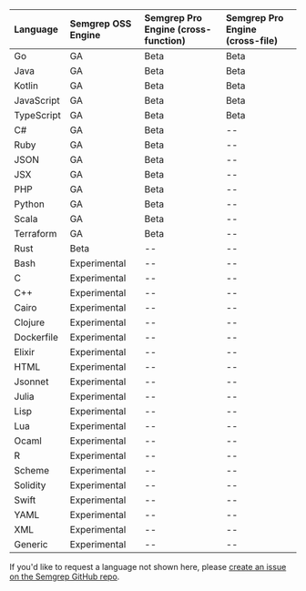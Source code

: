<div id="language-support-table">

| Language | Semgrep OSS Engine | Semgrep Pro Engine (cross-function) | Semgrep Pro Engine (cross-file)
|:---------- |:----------------------------|:---------------------------|:---------------------------|
| Go         | GA | Beta | Beta |                         
| Java       | GA | Beta | Beta |      
| Kotlin     | GA | Beta | Beta |                
| JavaScript | GA | Beta | Beta | 
| TypeScript | GA | Beta | Beta |
| C#         | GA | Beta | -- |
| Ruby       | GA | Beta | -- |                      
| JSON       | GA | Beta | -- |                    
| JSX        | GA | Beta | -- |                       
| PHP        | GA | Beta | -- |                   
| Python     | GA | Beta | -- |                        
| Scala      | GA | Beta | -- |                       
| Terraform  | GA | Beta | -- |      
| Rust       | Beta | -- | -- |   
| Bash       | Experimental | -- | -- |  
| C          | Experimental | -- | -- |     
| C++        | Experimental | -- | -- |  
| Cairo      | Experimental | -- | -- | 
| Clojure    | Experimental | -- | -- |  
| Dockerfile | Experimental | -- | -- |   
| Elixir     | Experimental | -- | -- |   
| HTML       | Experimental | -- | -- |      
| Jsonnet    | Experimental | -- | -- | 
| Julia      | Experimental | -- | -- |   
| Lisp       | Experimental | -- | -- |   
| Lua        | Experimental | -- | -- |   
| Ocaml      | Experimental | -- | -- |   
| R          | Experimental | -- | -- |   
| Scheme     | Experimental | -- | -- |   
| Solidity   | Experimental | -- | -- |   
| Swift      | Experimental | -- | -- |  
| YAML       | Experimental | -- | -- |  
| XML        | Experimental | -- | -- |  
| Generic    | Experimental | -- | -- |  

If you'd like to request a language not shown here, please [create an issue on the Semgrep GitHub repo](https://github.com/returntocorp/semgrep/issues). 

</div>

<!--  For readability, please keep each column in alphabetical order. -->
<!-- coupling: Should match what is in semgrep-core/tests/Test.ml Maturity level testing. -->
<!-- imports: This file is currently imported to: index.md, supported-languages.md -->
